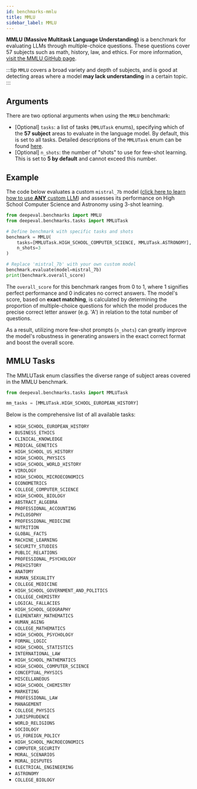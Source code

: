 ```yaml
---
id: benchmarks-mmlu
title: MMLU
sidebar_label: MMLU
---
```



**MMLU (Massive Multitask Language Understanding)** is a benchmark for evaluating LLMs through multiple-choice questions. These questions cover 57 subjects such as math, history, law, and ethics. For more information, [visit the MMLU GitHub page](https://github.com/hendrycks/test).

:::tip
`MMLU` covers a broad variety and depth of subjects, and is good at detecting areas where a model **may lack understanding** in a certain topic.
:::

## Arguments

There are two optional arguments when using the `MMLU` benchmark:

- [Optional] `tasks`: a list of tasks (`MMLUTask` enums), specifying which of the **57 subject** areas to evaluate in the language model. By default, this is set to all tasks. Detailed descriptions of the `MMLUTask` enum can be found [here](#mmlu-tasks).
- [Optional] `n_shots`: the number of "shots" to use for few-shot learning. This is set to **5 by default** and cannot exceed this number.

## Example

The code below evaluates a custom `mistral_7b` model ([click here to learn how to use **ANY** custom LLM](benchmarks-introduction#benchmarking-your-llm)) and assesses its performance on High School Computer Science and Astronomy using 3-shot learning.

```python
from deepeval.benchmarks import MMLU
from deepeval.benchmarks.tasks import MMLUTask

# Define benchmark with specific tasks and shots
benchmark = MMLU(
    tasks=[MMLUTask.HIGH_SCHOOL_COMPUTER_SCIENCE, MMLUTask.ASTRONOMY],
    n_shots=3
)

# Replace 'mistral_7b' with your own custom model
benchmark.evaluate(model=mistral_7b)
print(benchmark.overall_score)
```

The `overall_score` for this benchmark ranges from 0 to 1, where 1 signifies perfect performance and 0 indicates no correct answers. The model's score, based on **exact matching**, is calculated by determining the proportion of multiple-choice questions for which the model produces the precise correct letter answer (e.g. 'A') in relation to the total number of questions.

As a result, utilizing more few-shot prompts (`n_shots`) can greatly improve the model's robustness in generating answers in the exact correct format and boost the overall score.

## MMLU Tasks

The MMLUTask enum classifies the diverse range of subject areas covered in the MMLU benchmark.

```python
from deepeval.benchmarks.tasks import MMLUTask

mm_tasks = [MMLUTask.HIGH_SCHOOL_EUROPEAN_HISTORY]
```

Below is the comprehensive list of all available tasks:

- `HIGH_SCHOOL_EUROPEAN_HISTORY`
- `BUSINESS_ETHICS`
- `CLINICAL_KNOWLEDGE`
- `MEDICAL_GENETICS`
- `HIGH_SCHOOL_US_HISTORY`
- `HIGH_SCHOOL_PHYSICS`
- `HIGH_SCHOOL_WORLD_HISTORY`
- `VIROLOGY`
- `HIGH_SCHOOL_MICROECONOMICS`
- `ECONOMETRICS`
- `COLLEGE_COMPUTER_SCIENCE`
- `HIGH_SCHOOL_BIOLOGY`
- `ABSTRACT_ALGEBRA`
- `PROFESSIONAL_ACCOUNTING`
- `PHILOSOPHY`
- `PROFESSIONAL_MEDICINE`
- `NUTRITION`
- `GLOBAL_FACTS`
- `MACHINE_LEARNING`
- `SECURITY_STUDIES`
- `PUBLIC_RELATIONS`
- `PROFESSIONAL_PSYCHOLOGY`
- `PREHISTORY`
- `ANATOMY`
- `HUMAN_SEXUALITY`
- `COLLEGE_MEDICINE`
- `HIGH_SCHOOL_GOVERNMENT_AND_POLITICS`
- `COLLEGE_CHEMISTRY`
- `LOGICAL_FALLACIES`
- `HIGH_SCHOOL_GEOGRAPHY`
- `ELEMENTARY_MATHEMATICS`
- `HUMAN_AGING`
- `COLLEGE_MATHEMATICS`
- `HIGH_SCHOOL_PSYCHOLOGY`
- `FORMAL_LOGIC`
- `HIGH_SCHOOL_STATISTICS`
- `INTERNATIONAL_LAW`
- `HIGH_SCHOOL_MATHEMATICS`
- `HIGH_SCHOOL_COMPUTER_SCIENCE`
- `CONCEPTUAL_PHYSICS`
- `MISCELLANEOUS`
- `HIGH_SCHOOL_CHEMISTRY`
- `MARKETING`
- `PROFESSIONAL_LAW`
- `MANAGEMENT`
- `COLLEGE_PHYSICS`
- `JURISPRUDENCE`
- `WORLD_RELIGIONS`
- `SOCIOLOGY`
- `US_FOREIGN_POLICY`
- `HIGH_SCHOOL_MACROECONOMICS`
- `COMPUTER_SECURITY`
- `MORAL_SCENARIOS`
- `MORAL_DISPUTES`
- `ELECTRICAL_ENGINEERING`
- `ASTRONOMY`
- `COLLEGE_BIOLOGY`
